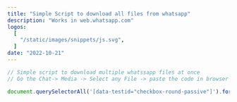 ```yaml
---
title: "Simple Script to download all files from whatsapp"
description: "Works in web.whatsapp.com"
logos:
  [
    "/static/images/snippets/js.svg",
  ]
date: "2022-10-21"
---
```

```js
// Simple script to download multiple whatssapp files at once 
// Go the Chat-> Media -> Select any File -> paste the code in browser console -> Voila! Now Download all of them at once XD  

document.querySelectorAll('[data-testid="checkbox-round-passive"]').forEach(s => s.click())
```